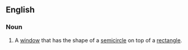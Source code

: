 ==English==
{{wikipedia|Norman architecture}}
===Noun===
{{en-noun|sg=[[Norman]] [[window]]}}
# A [[window]] that has the shape of a [[semicircle]] on top of a [[rectangle]].